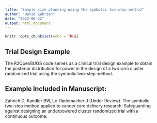 ---
title: "Sample size planning using the symbolic two-step method"
author: "David Zahrieh"
date: "2023-06-22"
output: html_document
---

```{r setup, include=FALSE}
knitr::opts_chunk$set(echo = TRUE)
```

## Trial Design Example

The R2OpenBUGS code serves as a clinical trial design example to obtain the posterior distribution for power in the design of a two-arm cluster randomized trial using the symbolic two-step method.

## Example Included in Manuscript:

Zahrieh D, Kandler BW, Le-Rademacher J (Under Review). The symbolic two-step method applied to cancer care delivery research: Safeguarding against designing an underpowered cluster randomized trial with a continuous outcome. 